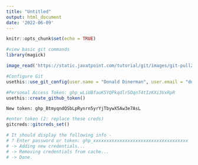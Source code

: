 ```yaml
---
title: "Untitled"
output: html_document
date: '2022-06-09'
---
```


```r
knitr::opts_chunk$set(echo = TRUE)
```

```r
#view basic git commands
library(magick)

image_read('https://static.javatpoint.com/tutorial/git/images/git-pull2.png') %>% print()
```

```r
#Configure Git
usethis::use_git_config(user.name = "Donald Dinerman", user.email = "ddinerma@andrew.cmu.edu")
```

```r
#Personal Access Token: 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
usethis::create_github_token()
```

```
New token: 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
```

```r
#enter token (2: replace these creds)
gitcreds::gitcreds_set()

# It should display the following info - 
# ? Enter password or token: ghp_xxxxxxxxxxxxxxxxxxxxxxxxxxxxxxxxxxxx
# -> Adding new credentials...
# -> Removing credentials from cache...
# -> Done.
```

